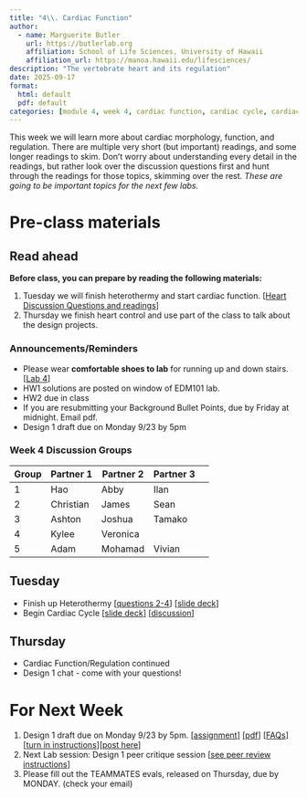 ```yaml
---
title: "4\\. Cardiac Function"
author:
  - name: Marguerite Butler  
    url: https://butlerlab.org
    affiliation: School of Life Sciences, University of Hawaii
    affiliation_url: https://manoa.hawaii.edu/lifesciences/
description: "The vertebrate heart and its regulation"
date: 2025-09-17
format: 
  html: default 
  pdf: default
categories: [module 4, week 4, cardiac function, cardiac cycle, cardiac regulation, MMR ]
---
```


This week we will learn more about cardiac morphology, function, and regulation. There are multiple very short (but important) readings, and some longer readings to skim. Donʻt worry about understanding every detail in the readings, but rather look over the discussion questions first and hunt through the readings for those topics, skimming over the rest. _These are going to be important topics for the next few labs._ 

# Pre-class materials 

::: callout-note
## Read ahead

**Before class, you can prepare by reading the following materials:**

1. Tuesday we will finish heterothermy and start cardiac function. \[[Heart Discussion Questions and readings](../../discussions/Discussion-Week4-heart-function.pdf)\] 
2. Thursday we finish heart control and use part of the class to talk about the design projects. 
:::

### Announcements/Reminders

-  Please wear __comfortable shoes to lab__ for running up and down stairs. \[[Lab 4](../../labs/Lab4-human-ecg/Lab4.qmd)\]
-  HW1 solutions are posted on window of EDM101 lab.
-  HW2 due in class
-  If you are resubmitting your Background Bullet Points, due by Friday at midnight. Email pdf. 
-  Design 1 draft due on Monday 9/23 by 5pm  


### Week 4 Discussion Groups

| Group | Partner 1 | Partner 2 | Partner 3 |
|----|----|----|----|----|
|1| Hao | Abby |  Ilan |
|2| Christian | James  |   Sean   |  
|3| Ashton | Joshua | Tamako |
|4| Kylee |   Veronica | |
|5| Adam |   Mohamad | Vivian |

## Tuesday
   
- Finish up Heterothermy \[[questions 2-4](../../discussions/Discussion-Week3-temperature.pdf)\] \[[slide deck](../../powerpoints/3.Temperature.pdf)\] 
- Begin Cardiac Cycle \[[slide deck](../../powerpoints/4.CardiacCycle.pdf)\] \[[discussion](../../discussions/Discussion-Week4-heart-function.pdf)\]

## Thursday

- Cardiac Function/Regulation continued 
- Design 1 chat - come with your questions!


# For Next Week

1. Design 1 draft due on Monday 9/23 by 5pm. \[[assignment](../../projects/design1.qmd)\] \[[pdf](../../projects/1.MetabolismTempDesign1.pdf)\] \[[FAQs](../../projects/design1-FAQ.qmd)\] \[[turn in instructions](../../projects/design1-turnin.qmd)\]\[[post here](https://drive.google.com/drive/u/0/folders/1ZDvNTCNeE2OKg6W_fqvj6BQmo3GTcdOo)\]
2. Next Lab session: Design 1 peer critique session \[[see peer review instructions](../../projects/design1-turnin.qmd)\]
3. Please fill out the TEAMMATES evals, released on Thursday, due by MONDAY. (check your email)




